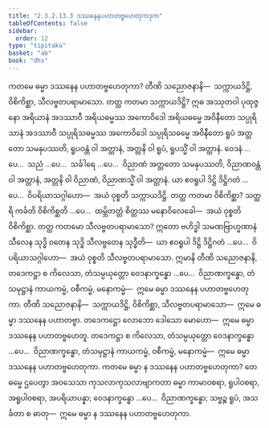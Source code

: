 ```yaml
---
title: "2.3.2.13.3 ဒဿနေနပဟာတဗ္ဗဟေတုကဒုက"
tableOfContents: false
sidebar:
  order: 12
type: "tipitaka"
basket: "ab"
book: "dhs"
---
```



<DynamicBreadcrumb />

<Division number="1268" book="dhs">

<Paragraph number="1969" book="dhs">
ကတမေ ဓမ္မာ ဒဿနေန ပဟာတဗ္ဗဟေတုကာ? တီဏိ သညောဇနာနိ—  သက္ကာယဒိဋ္ဌိ, ဝိစိကိစ္ဆာ, သီလဗ္ဗတပရာမာသော.
</Paragraph>

</Division>
<Division number="1269" book="dhs">

<Paragraph number="1970" book="dhs">
တတ္ထ ကတမာ သက္ကာယဒိဋ္ဌိ? ဣဓ အဿုတဝါ ပုထုဇ္ဇနော အရိယာနံ အဒဿာဝီ အရိယဓမ္မဿ အကောဝိဒေါ အရိယဓမ္မေ အဝိနီတော သပ္ပုရိသာနံ အဒဿာဝီ သပ္ပုရိသဓမ္မဿ အကောဝိဒေါ သပ္ပုရိသဓမ္မေ အဝိနီတော ရူပံ အတ္တတော သမနုပဿတိ, ရူပဝန္တံ ဝါ အတ္တာနံ, အတ္တနိ ဝါ ရူပံ, ရူပသ္မိံ ဝါ အတ္တာနံ. ဝေဒနံ …ပေ…  သညံ …ပေ…  သင်္ခါရေ …ပေ…  ဝိညာဏံ အတ္တတော သမနုပဿတိ, ဝိညာဏဝန္တံ ဝါ အတ္တာနံ, အတ္တနိ ဝါ ဝိညာဏံ, ဝိညာဏသ္မိံ ဝါ အတ္တာနံ. ယာ ဧဝရူပါ ဒိဋ္ဌိ ဒိဋ္ဌိဂတံ …ပေ…  ဝိပရိယာသဂ္ဂါဟော—  အယံ ဝုစ္စတိ သက္ကာယဒိဋ္ဌိ.
</Paragraph>

</Division>
<Division number="1270" book="dhs">

<Paragraph number="1971" book="dhs">
တတ္ထ ကတမာ ဝိစိကိစ္ဆာ? သတ္ထရိ ကင်္ခတိ ဝိစိကိစ္ဆတိ …ပေ…  ထမ္ဘိတတ္တံ စိတ္တဿ မနောဝိလေခေါ—  အယံ ဝုစ္စတိ ဝိစိကိစ္ဆာ.
</Paragraph>

</Division>
<Division number="1271" book="dhs">

<Paragraph number="1972" book="dhs">
တတ္ထ ကတမော သီလဗ္ဗတပရာမာသော? ဣတော ဗဟိဒ္ဓါ သမဏဗြာဟ္မဏာနံ သီလေန သုဒ္ဓိ ဝတေန သုဒ္ဓိ သီလဗ္ဗတေန သုဒ္ဓီတိ—  ယာ ဧဝရူပါ ဒိဋ္ဌိ ဒိဋ္ဌိဂတံ …ပေ…  ဝိပရိယာသဂ္ဂါဟော—  အယံ ဝုစ္စတိ သီလဗ္ဗတပရာမာသော. ဣမာနိ တီဏိ သညောဇနာနိ, တဒေကဋ္ဌာ စ ကိလေသာ, တံသမ္ပယုတ္တော ဝေဒနာက္ခန္ဓော …ပေ…  ဝိညာဏက္ခန္ဓော, တံသမုဋ္ဌာနံ ကာယကမ္မံ, ဝစီကမ္မံ, မနောကမ္မံ—  ဣမေ ဓမ္မာ ဒဿနေန ပဟာတဗ္ဗဟေတုကာ. တီဏိ သညောဇနာနိ—  သက္ကာယဒိဋ္ဌိ, ဝိစိကိစ္ဆာ, သီလဗ္ဗတပရာမာသော—  ဣမေ ဓမ္မာ ဒဿနေန ပဟာတဗ္ဗာ. တဒေကဋ္ဌော လောဘော ဒေါသော မောဟော—  ဣမေ ဓမ္မာ ဒဿနေန ပဟာတဗ္ဗဟေတူ. တဒေကဋ္ဌာ စ ကိလေသာ, တံသမ္ပယုတ္တော ဝေဒနာက္ခန္ဓော …ပေ…  ဝိညာဏက္ခန္ဓော, တံသမုဋ္ဌာနံ ကာယကမ္မံ, ဝစီကမ္မံ, မနောကမ္မံ—  ဣမေ ဓမ္မာ ဒဿနေန ပဟာတဗ္ဗဟေတုကာ.
</Paragraph>

</Division>
<Division number="1272" book="dhs">

<Paragraph number="1973" book="dhs">
ကတမေ ဓမ္မာ န ဒဿနေန ပဟာတဗ္ဗဟေတုကာ? တေ ဓမ္မေ ဌပေတွာ အဝသေသာ ကုသလာကုသလာဗျာကတာ ဓမ္မာ ကာမာဝစရာ, ရူပါဝစရာ, အရူပါဝစရာ, အပရိယာပန္နာ; ဝေဒနာက္ခန္ဓော …ပေ…  ဝိညာဏက္ခန္ဓော; သဗ္ဗဉ္စ ရူပံ, အသင်္ခတာ စ ဓာတု—  ဣမေ ဓမ္မာ န ဒဿနေန ပဟာတဗ္ဗဟေတုကာ.
</Paragraph>
</Division>